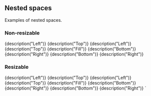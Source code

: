 
<CommonHeader />

<Meta title="Basic examples/Nested" />

## Nested spaces

Examples of nested spaces.

### Non-resizable

<Canvas>
	<Story name="Non-resizable">
		<React.StrictMode>
			<ViewPort>
				<Left size="20%" style={green}>
					{description("Left")}
				</Left>
				<Fill style={green}>
					<Top size="20%" style={red}>
						{description("Top")}
					</Top>
					<Fill style={green}>
						<Left size="20%" style={blue}>
							{description("Left")}
						</Left>
						<Fill style={green}>
							<Top size="20%" style={green}>
								{description("Top")}
							</Top>
							<Fill style={red}>{description("Fill")}</Fill>
							<Bottom size="20%" style={green}>
								{description("Bottom")}
							</Bottom>
						</Fill>
						<Right size="20%" style={blue}>
							{description("Right")}
						</Right>
					</Fill>
					<Bottom size="20%" style={red}>
						{description("Bottom")}
					</Bottom>
				</Fill>
				<Right size="20%" style={green}>
					{description("Right")}
				</Right>
			</ViewPort>
		</React.StrictMode>
	</Story>
</Canvas>

### Resizable

<Canvas>
	<Story name="Resizable">
		<React.StrictMode>
			<ViewPort>
				<LeftResizable size="20%" style={green} trackSize={true}>
					{description("Left")}
				</LeftResizable>
				<Fill style={green}>
					<TopResizable size="20%" style={red} trackSize={true}>
						{description("Top")}
					</TopResizable>
					<Fill style={green} trackSize={true}>
						<LeftResizable size="20%" style={blue} trackSize={true}>
							{description("Left")}
						</LeftResizable>
						<Fill style={green}>
							<TopResizable size="20%" style={green} trackSize={true}>
								{description("Top")}
							</TopResizable>
							<Fill style={red} trackSize={true}>
								{description("Fill")}
							</Fill>
							<BottomResizable size="20%" style={green} trackSize={true}>
								{description("Bottom")}
							</BottomResizable>
						</Fill>
						<RightResizable size="20%" style={blue} trackSize={true}>
							{description("Right")}
						</RightResizable>
					</Fill>
					<BottomResizable size="20%" style={red} trackSize={true}>
						{description("Bottom")}
					</BottomResizable>
				</Fill>
				<RightResizable size="20%" style={green} trackSize={true}>
					{description("Right")}
				</RightResizable>
			</ViewPort>`
		</React.StrictMode>
	</Story>
</Canvas>
